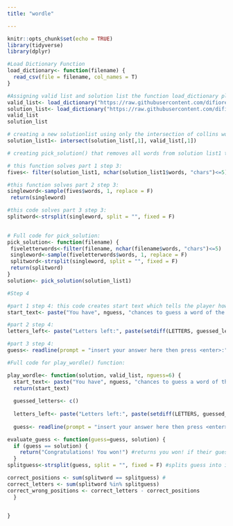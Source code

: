 ```yaml
---
title: "wordle"

---
```


```r
knitr::opts_chunk$set(echo = TRUE)
library(tidyverse)
library(dplyr)

#Load Dictionary Function
load_dictionary<- function(filename) {
  read_csv(file = filename, col_names = T)
}

#Assigning valid list and solution list the function load_dictionary plus the raw files of collins scrabblewords and google words
valid_list<- load_dictionary("https://raw.githubusercontent.com/difiore/ada-2024-datasets/main/collins-scrabble-words-2019.txt")
solution_list<- load_dictionary("https://raw.githubusercontent.com/difiore/ada-2024-datasets/main/google-10000-english-usa-no-swears.txt")
valid_list
solution_list

# creating a new solutionlist using only the intersection of collins words and google words
solution_list1<- intersect(solution_list[,1], valid_list[,1])

# creating pick_solution() that removes all words from solution list1 that are not 5 letters in length, then randomly chooses a single word from those that remain, then splits that word into a vector of single character elements.

# this function solves part 1 step 3:
fives<- filter(solution_list1, nchar(solution_list1$words, "chars")<=5)

#this function solves part 2 step 3:
singleword<-sample(fives$words, 1, replace = F)
 return(singleword)

#this code solves part 3 step 3:
splitword<-strsplit(singleword, split = "", fixed = F)
 

# Full code for pick_solution:
pick_solution<- function(filename) {
 fiveletterwords<-filter(filename, nchar(filename$words, "chars")<=5)
 singleword<-sample(fiveletterwords$words, 1, replace = F)
 splitword<-strsplit(singleword, split = "", fixed = F)
 return(splitword)
}
solution<- pick_solution(solution_list1)

#Step 4

#part 1 step 4: this code creates start text which tells the player how many guesses they have left and the length of the word they have to guess. 
start_text<- paste("You have", nguess, "chances to guess a word of the length", nchar(singleword, "chars"))

#part 2 step 4:
letters_left<- paste("Letters left:", paste(setdiff(LETTERS, guessed_letters), collapse = " "))

#part 3 step 4:
guess<- readline(prompt = "insert your answer here then press <enter>:")

#Full code for play_wordle() function:

play_wordle<- function(solution, valid_list, nguess=6) {
  start_text<- paste("You have", nguess, "chances to guess a word of the length", nchar(singleword, "chars"))
  return(start_text)
  
  guessed_letters<- c()
  
  letters_left<- paste("Letters left:", paste(setdiff(LETTERS, guessed_letters), collapse = " "))
  
  guess<- readline(prompt = "insert your answer here then press <enter>:") #asks the player for a guess and gives the variable 'guess' the player's guess

evaluate_guess <- function(guess=guess, solution) { 
  if (guess == solution) {
    return("Congratulations! You won!") #returns you won! if their guess == solution
  }
splitguess<-strsplit(guess, split = "", fixed = F) #splits guess into individual letters

correct_positions <- sum(splitword == splitguess) #
correct_letters <- sum(splitword %in% splitguess)
correct_wrong_positions <- correct_letters - correct_positions    
  }


}


```
